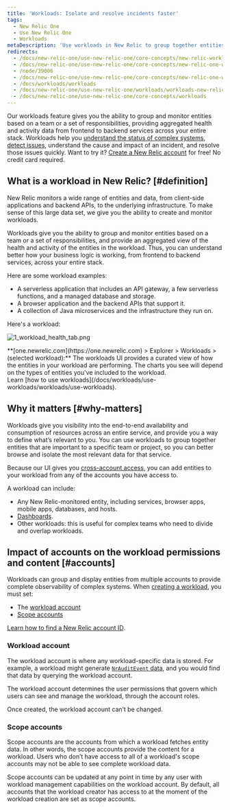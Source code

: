 ```yaml
---
title: 'Workloads: Isolate and resolve incidents faster'
tags:
  - New Relic One
  - Use New Relic One
  - Workloads
metaDescription: 'Use workloads in New Relic to group together entities that make up a specific business service, making it easier to isolate and troubleshoot issues.'
redirects:
  - /docs/new-relic-one/use-new-relic-one/core-concepts/new-relic-workloads-create-groupings-entities
  - /docs/new-relic-one/use-new-relic-one/core-concepts/new-relic-one-workloads-observe-your-full-stack
  - /node/39006
  - /docs/new-relic-one/use-new-relic-one/core-concepts/new-relic-one-workloads-isolate-resolve-incidents-faster
  - /docs/workloads/workloads
  - /docs/new-relic-one/use-new-relic-one/workloads/workloads-new-relic-one-isolate-resolve-incidents-faster
  - /docs/new-relic-one/use-new-relic-one/core-concepts/workloads
---
```


Our workloads feature gives you the ability to group and monitor entities based on a team or a set of responsibilities, providing aggregated health and activity data from frontend to backend services across your entire stack. Workloads help you [understand the status of complex systems](/docs/workloads/use-workloads/workloads/use-workloads), [detect issues](/docs/workloads/use-workloads/workloads/workload-status), understand the cause and impact of an incident, and resolve those issues quickly. Want to try it? [Create a New Relic account](https://newrelic.com/signup) for free! No credit card required. 


## What is a workload in New Relic? [#definition]

New Relic monitors a wide range of entities and data, from client-side applications and backend APIs, to the underlying infrastructure. To make sense of this large data set, we give you the ability to create and monitor workloads.

Workloads give you the ability to group and monitor entities based on a team or a set of responsibilities, and provide an aggregated view of the health and activity of the entities in the workload. Thus, you can understand better how your business logic is working, from frontend to backend services, across your entire stack.

Here are some workload examples:

* A serverless application that includes an API gateway, a few serverless functions, and a managed database and storage.
* A browser application and the backend APIs that support it.
* A collection of Java microservices and the infrastructure they run on.

Here's a workload:

![1_workload_health_tab.png](./images/1_workload_health_tab.png "workload_health_tab.png")

<figcaption>
  **[one.newrelic.com](https://one.newrelic.com) > Explorer > Workloads > (selected workload):** The workloads UI provides a curated view of how the entities in your workload are performing. The charts you see will depend on the types of entities you've included to the workload.
</figcaption>

<Callout variant="tip">
  Learn [how to use workloads](/docs/workloads/use-workloads/workloads/use-workloads).
</Callout>

## Why it matters [#why-matters]

Workloads give you visibility into the end-to-end availability and consumption of resources across an entire service, and provide you a way to define what’s relevant to you. You can use workloads to group together entities that are important to a specific team or project, so you can better browse and isolate the most relevant data for that service.

Because our UI gives you [cross-account access](/docs/new-relic-one/use-new-relic-one/core-concepts/cross-account-features-security-new-relic-one), you can add entities to your workload from any of the accounts you have access to.

A workload can include:

* Any New Relic-monitored entity, including services, browser apps, mobile apps, databases, and hosts.
* [Dashboards](/docs/dashboards/new-relic-one-dashboards/get-started/introduction-new-relic-one-dashboards).
* Other workloads: this is useful for complex teams who need to divide and overlap workloads.

## Impact of accounts on the workload permissions and content [#accounts]

Workloads can group and display entities from multiple accounts to provide complete observability of complex systems. When [creating a workload](/docs/new-relic-one/use-new-relic-one/workloads/use-workloads/#create), you must set:

* The [workload account](#workload-account)
* [Scope accounts](#scope-accounts)

[Learn how to find a New Relic account ID](/docs/accounts/install-new-relic/account-setup/account-id).

### Workload account

The workload account is where any workload-specific data is stored. For example, a workload might generate [`NrAuditEvent` data](/docs/insights/insights-data-sources/default-data/nrauditevent-event-data-query-examples), and you would find that data by querying the workload account.

The workload account determines the user permissions that govern which users can see and manage the workload, through the account roles.

Once created, the workload account can’t be changed.

### Scope accounts

Scope accounts are the accounts from which a workload fetches entity data. In other words, the scope accounts provide the content for a workload. Users who don’t have access to all of a workload's scope accounts may not be able to see complete workload data.

Scope accounts can be updated at any point in time by any user with workload management capabilities on the workload account. By default, all accounts that the workload creator has access to at the moment of the workload creation are set as scope accounts.

